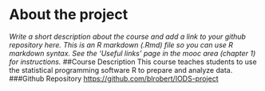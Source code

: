 
# About the project

*Write a short description about the course and add a link to your github repository here. This is an R markdown (.Rmd) file so you can use R markdown syntax. See the 'Useful links' page in the mooc area (chapter 1) for instructions.*
##Course Description
This course teaches students to use the statistical programming software R to prepare and analyze data. 
###Github Repository
<https://github.com/blrobert/IODS-project>

